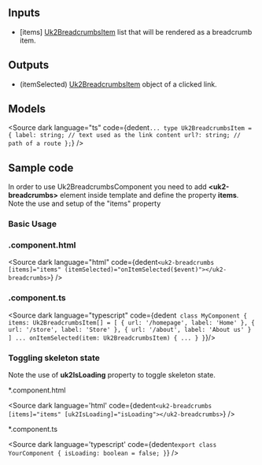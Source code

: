 

<BreadcrumbsIntroductionLayout></BreadcrumbsIntroductionLayout>

## Inputs

<ul>
  <li>[items] <u>Uk2BreadcrumbsItem</u> list that will be rendered as a breadcrumb item.</li>
</ul>

## Outputs

<ul>
  <li>(itemSelected) <u>Uk2BreadcrumbsItem</u> object of a clicked link.</li>
</ul>

## Models

<Source
  dark
  language="ts"
  code={dedent`
...
type Uk2BreadcrumbsItem = {
  label: string; // text used as the link content
  url?: string; // path of a route
};
`}
/>

## Sample code

In order to use Uk2BreadcrumbsComponent you need to add <b>&lt;uk2-breadcrumbs&gt;</b> element inside template and define the property <b>items</b>.<br />
Note the use and setup of the "items" property

### Basic Usage

### .component.html

<Source
  dark
  language="html"
  code={dedent`
<uk2-breadcrumbs [items]="items" (itemSelected)="onItemSelected($event)"></uk2-breadcrumbs>
  `}
/>

### .component.ts

<Source
  dark
  language="typescript"
  code={dedent`
class MyComponent {
  items: Uk2BreadcrumbsItem[] = [
    {
      url: '/homepage',
      label: 'Home'
    },
    {
      url: '/store',
      label: 'Store'
    },
    {
      url: '/about',
      label: 'About us'
    }
  ]
...
  onItemSelected(item: Uk2BreadcrumbsItem) {
    ...
  }
}`}/>

### Toggling skeleton state

Note the use of <strong>uk2IsLoading</strong> property to toggle skeleton state.

<p>*.component.html</p>

<Source
  dark
  language='html'
  code={dedent`
  <uk2-breadcrumbs [items]="items" [uk2IsLoading]="isLoading"></uk2-breadcrumbs>
  `}
/>

<p>*.component.ts</p>

<Source
  dark
  language='typescript'
  code={dedent`
  export class YourComponent {
    isLoading: boolean = false;
  }
  `}
/>
